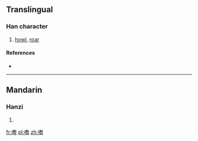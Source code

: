 ==Translingual==

===Han character===
{{Han char|rn=30|rad=口|as=11|sn=14|four=|canj=口十木大 (RJDK)|ids=⿰[[口]][[教]]}}

# [[howl]], [[roar]]

====References====
* {{Han ref|kx=0205.110|dkj=04180|dj=0428.040|hdz=10673.030|uh=560B|ud=22027}}

----

==Mandarin==

===Hanzi===
{{cmn-hanzi|pin=[[xiāo]] ([[xiao1]])|wg=hsiao<sup>1</sup>}}

# {{defn|lang=cmn|sort=口11}}

[[fr:嘋]]
[[pl:嘋]]
[[zh:嘋]]